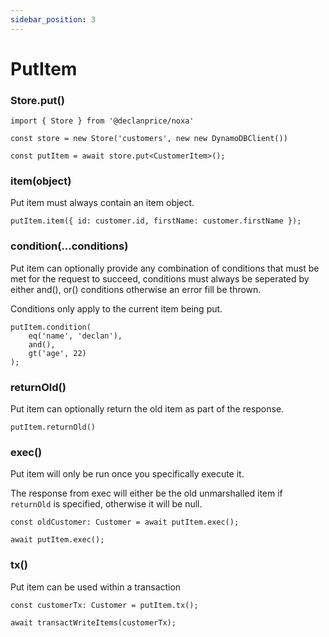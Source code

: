 ```yaml
---
sidebar_position: 3
---
```


# PutItem

### Store.put()

```tsx
import { Store } from '@declanprice/noxa'

const store = new Store('customers', new new DynamoDBClient())

const putItem = await store.put<CustomerItem>();
```

### item(object)

Put item must always contain an item object.

```tsx
putItem.item({ id: customer.id, firstName: customer.firstName });
```

### condition(...conditions)

Put item can optionally provide any combination of conditions that must be met for the request to succeed, conditions must always be seperated by either and(), or() conditions otherwise an error fill be thrown.

Conditions only apply to the current item being put.

```tsx
putItem.condition(
    eq('name', 'declan'),
    and(),
    gt('age', 22)
);
```

### returnOld()

Put item can optionally return the old item as part of the response.

```tsx
putItem.returnOld()
```

### exec()

Put item will only be run once you specifically execute it.

The response from exec will either be the old unmarshalled item if `returnOld` is specified, otherwise it will be null.

```tsx
const oldCustomer: Customer = await putItem.exec();

await putItem.exec();
```

### tx()

Put item can be used within a transaction

```tsx
const customerTx: Customer = putItem.tx();

await transactWriteItems(customerTx);
```

